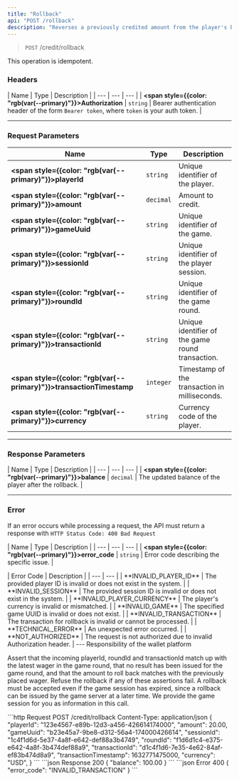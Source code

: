 ```yaml
---
title: "Rollback"
api: "POST /rollback"
description: "Reverses a previously credited amount from the player's balance."
---
```


>`POST` /credit/rollback

<Note>This operation is idempotent.</Note>

### Headers

| Name | Type | Description |
        | --- | --- | --- |
| **<span style={{color: "rgb(var(--primary)"}}>Authorization</span>** | `string` | Bearer authentication header of the form `Bearer token`, where `token` is your auth token. |

---

### Request Parameters

| Name | Type | Description |
| --- | --- | --- |
| **<span style={{color: "rgb(var(--primary)"}}>playerId</span>** | `string` | Unique identifier of the player. |
| **<span style={{color: "rgb(var(--primary)"}}>amount</span>** | `decimal` | Amount to credit. |
| **<span style={{color: "rgb(var(--primary)"}}>gameUuid</span>** | `string` | Unique identifier of the game. |
| **<span style={{color: "rgb(var(--primary)"}}>sessionId</span>** | `string` | Unique identifier of the player session. |
| **<span style={{color: "rgb(var(--primary)"}}>roundId</span>** | `string` | Unique identifier of the game round. |
| **<span style={{color: "rgb(var(--primary)"}}>transactionId</span>** | `string` | Unique identifier of the game round transaction. |
| **<span style={{color: "rgb(var(--primary)"}}>transactionTimestamp</span>** | `integer` | Timestamp of the transaction in milliseconds. |
| **<span style={{color: "rgb(var(--primary)"}}>currency</span>** | `string` | Currency code of the player. |

---

### Response Parameters

| Name | Type | Description |
        | --- | --- | --- |
| **<span style={{color: "rgb(var(--primary)"}}>balance</span>** | `decimal` | The updated balance of the player after the rollback. |

---

### Error

<Note>If an error occurs while processing a request, the API must return a response with `HTTP Status Code: 400 Bad Request`</Note>

| Name | Type | Description |
        | --- | --- | --- |
| **<span style={{color: "rgb(var(--primary)"}}>error_code</span>** | `string` | Error code describing the specific issue. |

<Expandable title="Possible Error Codes">
    | Error Code | Description |
    | --- | --- |
    | **<span style={{color: "rgb(var(--primary)"}}>INVALID_PLAYER_ID</span>** | The provided player ID is invalid or does not exist in the system. |
    | **<span style={{color: "rgb(var(--primary)"}}>INVALID_SESSION</span>** | The provided session ID is invalid or does not exist in the system. |
    | **<span style={{color: "rgb(var(--primary)"}}>INVALID_PLAYER_CURRENCY</span>** | The player's currency is invalid or mismatched. |
    | **<span style={{color: "rgb(var(--primary)"}}>INVALID_GAME</span>** | The specified game UUID is invalid or does not exist. |
    | **<span style={{color: "rgb(var(--primary)"}}>INVALID_TRANSACTION</span>** | The transaction for rollback is invalid or cannot be processed. |
    | **<span style={{color: "rgb(var(--primary)"}}>TECHNICAL_ERROR</span>** | An unexpected error occurred. |
    | **<span style={{color: "rgb(var(--primary)"}}>NOT_AUTHORIZED</span>** | The request is not authorized due to invalid Authorization header. |
</Expandable>
---
<Warning>
    Responsibility of the wallet platform
</Warning>

Assert that the incoming playerId, roundId and transactionId match up with the latest wager in the game round, that no result has been issued for the game round, and that the amount to roll back matches with the previously placed wager. Refuse the rollback if any of these assertions fail.
A rollback must be accepted even if the game session has expired, since a rollback can be issued by the game server at a later time. We provide the game session for you as information in this call.

<ResponseExample>
    ```http Request
    POST /credit/rollback
    Content-Type: application/json
    {
        "playerId": "123e4567-e89b-12d3-a456-426614174000",
        "amount": 20.00,
        "gameUuid": "b23e45a7-9be8-d312-56a4-174000426614",
        "sessionId": "1c4f1d6d-5e37-4a8f-e642-def88a3b4749",
        "roundId": "f1d6d1c4-e375-e642-4a8f-3b474def88a9",
        "transactionId": "d1c4f1d6-7e35-4e62-84af-ef83b474d8a9",
        "transactionTimestamp": 1632771475000,
        "currency": "USD",
    }
    ```
    ```json Response 200
    {
        "balance": 100.00
    }
    ```
    ```json Error 400
    {
        "error_code": "INVALID_TRANSACTION"
    }
    ```
</ResponseExample>
